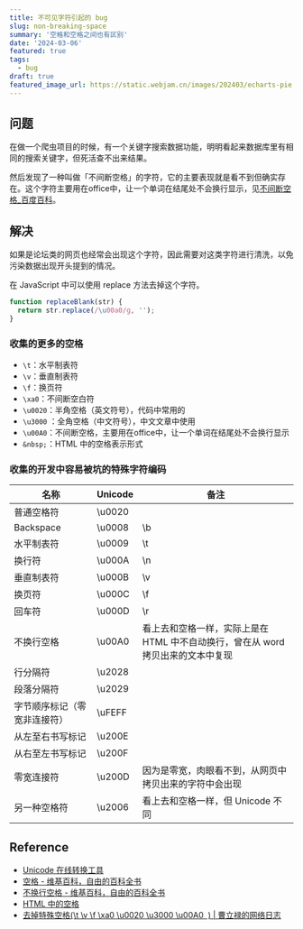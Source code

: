 ```yaml
---
title: 不可见字符引起的 bug
slug: non-breaking-space
summary: '空格和空格之间也有区别'
date: '2024-03-06'
featured: true
tags:
  - bug
draft: true
featured_image_url: https://static.webjam.cn/images/202403/echarts-pie.webp
---
```


## 问题

在做一个爬虫项目的时候，有一个关键字搜索数据功能，明明看起来数据库里有相同的搜索关键字，但死活查不出来结果。

然后发现了一种叫做「不间断空格」的字符，它的主要表现就是看不到但确实存在。这个字符主要用在office中，让一个单词在结尾处不会换行显示，见[不间断空格_百度百科](https://baike.baidu.com/item/%E4%B8%8D%E9%97%B4%E6%96%AD%E7%A9%BA%E6%A0%BC/9361098?fr=aladdin)。

## 解决

如果是论坛类的网页也经常会出现这个字符，因此需要对这类字符进行清洗，以免污染数据出现开头提到的情况。

在 JavaScript 中可以使用 replace 方法去掉这个字符。

```js
function replaceBlank(str) {
  return str.replace(/\u00a0/g, '');
}
```

### 收集的更多的空格


- `\t`：水平制表符
- `\v`：垂直制表符
- `\f`：换页符
- `\xa0`：不间断空白符
- `\u0020`：半角空格（英文符号），代码中常用的
- `\u3000` ：全角空格（中文符号），中文文章中使用
- `\u00A0`：不间断空格，主要用在office中，让一个单词在结尾处不会换行显示
- `&nbsp;`：HTML 中的空格表示形式

### 收集的开发中容易被坑的特殊字符编码

| 名称      | Unicode | 备注 |
| ---       | --- | --- |
| 普通空格符 | \\u0020 |  |
| Backspace | \\u0008 | \\b |
| 水平制表符 | \\u0009 | \\t |
| 换行符     | \\u000A | \\n |
| 垂直制表符 | \\u000B | \\v |
| 换页符     | \\u000C | \\f |
| 回车符 | \\u000D | \\r |
| 不换行空格 | \\u00A0 | 看上去和空格一样，实际上是在 HTML 中不自动换行，曾在从 word 拷贝出来的文本中复现 |
| 行分隔符 | \\u2028 |  |
| 段落分隔符 | \\u2029 |  |
| 字节顺序标记（零宽非连接符） | \\uFEFF |  |
| 从左至右书写标记 | \\u200E |  |
| 从右至左书写标记 | \\u200F |  |
| 零宽连接符 | \\u200D | 因为是零宽，肉眼看不到，从网页中拷贝出来的字符中会出现 |
| 另一种空格符 | \\u2006 | 看上去和空格一样，但 Unicode 不同 |



## Reference

- [Unicode 在线转换工具](https://www.bejson.com/convert/unicode_chinese/)
- [空格 - 维基百科，自由的百科全书](https://zh.wikipedia.org/zh-cn/%E7%A9%BA%E6%A0%BC)
- [不换行空格 - 维基百科，自由的百科全书](https://zh.wikipedia.org/zh-cn/%E4%B8%8D%E6%8D%A2%E8%A1%8C%E7%A9%BA%E6%A0%BC)
- [HTML 中的空格](https://www.freecodecamp.org/chinese/news/html-space-how-to-add-spaces/)
- [去掉特殊空格(\t \v \f \xa0 \u0020 \u3000 \u00A0 &nbsp;) | 曹立禄的网络日志](https://clown-0726.github.io/2021/10/07/20211007-remove-unnomal-space/)